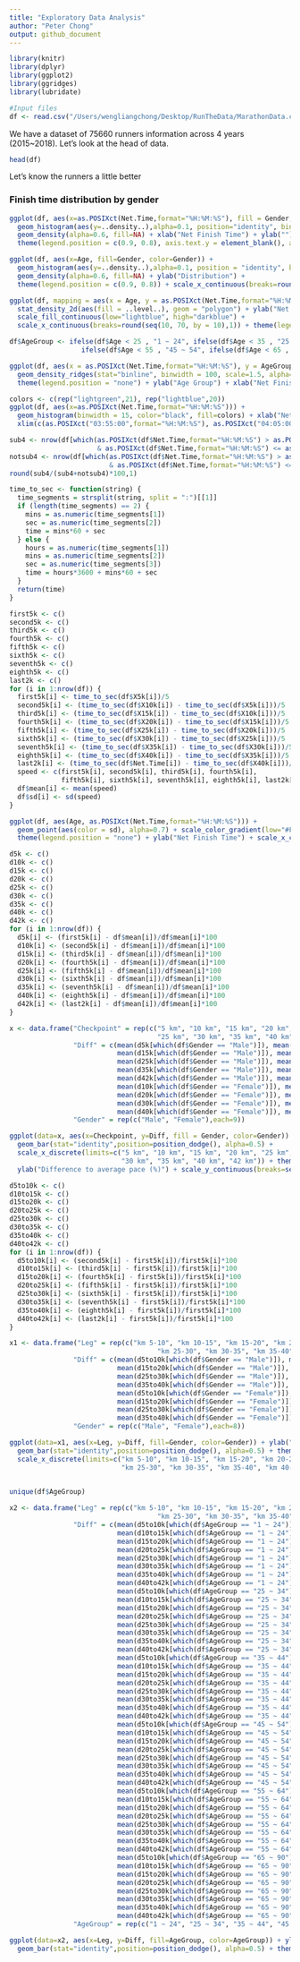 ```yaml
---
title: "Exploratory Data Analysis"
author: "Peter Chong"
output: github_document
---
```


```r
library(knitr)
library(dplyr)
library(ggplot2)
library(ggridges)
library(lubridate)
```

```r
#Input files
df <- read.csv("/Users/wengliangchong/Desktop/RunTheData/MarathonData.csv", header = T, stringsAsFactors = F)
```

We have a dataset of 75660 runners information across 4 years (2015~2018). Let's look at the head of data.

```r
head(df)
```

Let's know the runners a little better

### Finish time distribution by gender
```r
ggplot(df, aes(x=as.POSIXct(Net.Time,format="%H:%M:%S"), fill = Gender, color=Gender)) + 
  geom_histogram(aes(y=..density..),alpha=0.1, position="identity", binwidth = 250) +
  geom_density(alpha=0.6, fill=NA) + xlab("Net Finish Time") + ylab("") +
  theme(legend.position = c(0.9, 0.8), axis.text.y = element_blank(), axis.ticks = element_blank())
```

```r
ggplot(df, aes(x=Age, fill=Gender, color=Gender)) +
  geom_histogram(aes(y=..density..),alpha=0.1, position = "identity", binwidth = 1) +
  geom_density(alpha=0.6, fill=NA) + ylab("Distribution") +
  theme(legend.position = c(0.9, 0.8)) + scale_x_continuous(breaks=round(seq(0, 90, by = 10),1))
```

```r
ggplot(df, mapping = aes(x = Age, y = as.POSIXct(Net.Time,format="%H:%M:%S"))) +
  stat_density_2d(aes(fill = ..level..), geom = "polygon") + ylab("Net Finish Time") +
  scale_fill_continuous(low="lightblue", high="darkblue") + 
  scale_x_continuous(breaks=round(seq(10, 70, by = 10),1)) + theme(legend.position = "none")
```

```r
df$AgeGroup <- ifelse(df$Age < 25 , "1 ~ 24", ifelse(df$Age < 35 , "25 ~ 34", ifelse(df$Age < 45 , "35 ~ 44",
                  ifelse(df$Age < 55 , "45 ~ 54", ifelse(df$Age < 65 , "55 ~ 64", "65 ~ 90")))))
```

```r
ggplot(df, aes(x = as.POSIXct(Net.Time,format="%H:%M:%S"), y = AgeGroup, fill=stat(y))) + 
  geom_density_ridges(stat="binline", binwidth = 100, scale=1.5, alpha=0.3) + scale_fill_viridis_c(option = "C")+
  theme(legend.position = "none") + ylab("Age Group") + xlab("Net Finish Time")
```

```r
colors <- c(rep("lightgreen",21), rep("lightblue",20))
ggplot(df, aes(x=as.POSIXct(Net.Time,format="%H:%M:%S"))) + 
  geom_histogram(binwidth = 15, color="black", fill=colors) + xlab("Net Finish Time") + 
  xlim(c(as.POSIXct("03:55:00",format="%H:%M:%S"), as.POSIXct("04:05:00",format="%H:%M:%S")))
```

```r
sub4 <- nrow(df[which(as.POSIXct(df$Net.Time,format="%H:%M:%S") > as.POSIXct("03:55:00",format="%H:%M:%S") 
                      & as.POSIXct(df$Net.Time,format="%H:%M:%S") <= as.POSIXct("04:00:00",format="%H:%M:%S")),])
notsub4 <- nrow(df[which(as.POSIXct(df$Net.Time,format="%H:%M:%S") > as.POSIXct("04:00:00",format="%H:%M:%S") 
                         & as.POSIXct(df$Net.Time,format="%H:%M:%S") <= as.POSIXct("04:05:00",format="%H:%M:%S")),])
round(sub4/(sub4+notsub4)*100,1)
```

```r
time_to_sec <- function(string) {
  time_segments = strsplit(string, split = ":")[[1]]
  if (length(time_segments) == 2) {
    mins = as.numeric(time_segments[1])
    sec = as.numeric(time_segments[2])
    time = mins*60 + sec
  } else {
    hours = as.numeric(time_segments[1])
    mins = as.numeric(time_segments[2])
    sec = as.numeric(time_segments[3])
    time = hours*3600 + mins*60 + sec
  }
  return(time)
}
```

```r
first5k <- c()
second5k <- c()
third5k <- c()
fourth5k <- c()
fifth5k <- c()
sixth5k <- c()
seventh5k <- c()
eighth5k <- c()
last2k <- c()
for (i in 1:nrow(df)) {
  first5k[i] <- time_to_sec(df$X5k[i])/5
  second5k[i] <- (time_to_sec(df$X10k[i]) - time_to_sec(df$X5k[i]))/5
  third5k[i] <- (time_to_sec(df$X15k[i]) - time_to_sec(df$X10k[i]))/5
  fourth5k[i] <- (time_to_sec(df$X20k[i]) - time_to_sec(df$X15k[i]))/5
  fifth5k[i] <- (time_to_sec(df$X25k[i]) - time_to_sec(df$X20k[i]))/5
  sixth5k[i] <- (time_to_sec(df$X30k[i]) - time_to_sec(df$X25k[i]))/5
  seventh5k[i] <- (time_to_sec(df$X35k[i]) - time_to_sec(df$X30k[i]))/5
  eighth5k[i] <- (time_to_sec(df$X40k[i]) - time_to_sec(df$X35k[i]))/5
  last2k[i] <- (time_to_sec(df$Net.Time[i]) - time_to_sec(df$X40k[i]))/2.195
  speed <- c(first5k[i], second5k[i], third5k[i], fourth5k[i],
             fifth5k[i], sixth5k[i], seventh5k[i], eighth5k[i], last2k[i])
  df$mean[i] <- mean(speed)
  df$sd[i] <- sd(speed)
}
```

```r
ggplot(df, aes(Age, as.POSIXct(Net.Time,format="%H:%M:%S"))) +
  geom_point(aes(color = sd), alpha=0.7) + scale_color_gradient(low="#FDFBBB", high="#000000") +
  theme(legend.position = "none") + ylab("Net Finish Time") + scale_x_continuous(breaks=seq(5,90,10))
```

```r
d5k <- c()
d10k <- c()
d15k <- c()
d20k <- c()
d25k <- c()
d30k <- c()
d35k <- c()
d40k <- c()
d42k <- c()
for (i in 1:nrow(df)) {
  d5k[i] <- (first5k[i] - df$mean[i])/df$mean[i]*100
  d10k[i] <- (second5k[i] - df$mean[i])/df$mean[i]*100
  d15k[i] <- (third5k[i] - df$mean[i])/df$mean[i]*100
  d20k[i] <- (fourth5k[i] - df$mean[i])/df$mean[i]*100
  d25k[i] <- (fifth5k[i] - df$mean[i])/df$mean[i]*100
  d30k[i] <- (sixth5k[i] - df$mean[i])/df$mean[i]*100
  d35k[i] <- (seventh5k[i] - df$mean[i])/df$mean[i]*100
  d40k[i] <- (eighth5k[i] - df$mean[i])/df$mean[i]*100
  d42k[i] <- (last2k[i] - df$mean[i])/df$mean[i]*100
}
```
```r
x <- data.frame("Checkpoint" = rep(c("5 km", "10 km", "15 km", "20 km", 
                                     "25 km", "30 km", "35 km", "40 km", "42 km"),2),
                "Diff" = c(mean(d5k[which(df$Gender == "Male")]), mean(d10k[which(df$Gender == "Male")]),
                           mean(d15k[which(df$Gender == "Male")]), mean(d20k[which(df$Gender == "Male")]),
                           mean(d25k[which(df$Gender == "Male")]), mean(d30k[which(df$Gender == "Male")]),
                           mean(d35k[which(df$Gender == "Male")]), mean(d40k[which(df$Gender == "Male")]),
                           mean(d42k[which(df$Gender == "Male")]), mean(d5k[which(df$Gender == "Female")]),
                           mean(d10k[which(df$Gender == "Female")]), mean(d15k[which(df$Gender == "Female")]),
                           mean(d20k[which(df$Gender == "Female")]), mean(d25k[which(df$Gender == "Female")]),
                           mean(d30k[which(df$Gender == "Female")]), mean(d35k[which(df$Gender == "Female")]),
                           mean(d40k[which(df$Gender == "Female")]), mean(d42k[which(df$Gender == "Female")])), 
                "Gender" = rep(c("Male", "Female"),each=9))
```

```r
ggplot(data=x, aes(x=Checkpoint, y=Diff, fill = Gender, color=Gender)) +
  geom_bar(stat="identity",position=position_dodge(), alpha=0.5) + 
  scale_x_discrete(limits=c("5 km", "10 km", "15 km", "20 km", "25 km",
                            "30 km", "35 km", "40 km", "42 km")) + theme(legend.position = c(0.15, 0.8)) +
  ylab("Difference to average pace (%)") + scale_y_continuous(breaks=seq(-15,15,5))
```
```r
d5to10k <- c()
d10to15k <- c()
d15to20k <- c()
d20to25k <- c()
d25to30k <- c()
d30to35k <- c()
d35to40k <- c()
d40to42k <- c()
for (i in 1:nrow(df)) {
  d5to10k[i] <- (second5k[i] - first5k[i])/first5k[i]*100
  d10to15k[i] <- (third5k[i] - first5k[i])/first5k[i]*100
  d15to20k[i] <- (fourth5k[i] - first5k[i])/first5k[i]*100
  d20to25k[i] <- (fifth5k[i] - first5k[i])/first5k[i]*100
  d25to30k[i] <- (sixth5k[i] - first5k[i])/first5k[i]*100
  d30to35k[i] <- (seventh5k[i] - first5k[i])/first5k[i]*100
  d35to40k[i] <- (eighth5k[i] - first5k[i])/first5k[i]*100
  d40to42k[i] <- (last2k[i] - first5k[i])/first5k[i]*100
}
```
```r
x1 <- data.frame("Leg" = rep(c("km 5-10", "km 10-15", "km 15-20", "km 20-25", 
                                     "km 25-30", "km 30-35", "km 35-40", "km 40-42"),2),
                "Diff" = c(mean(d5to10k[which(df$Gender == "Male")]), mean(d10to15k[which(df$Gender == "Male")]),
                           mean(d15to20k[which(df$Gender == "Male")]), mean(d20to25k[which(df$Gender == "Male")]),
                           mean(d25to30k[which(df$Gender == "Male")]), mean(d30to35k[which(df$Gender == "Male")]),
                           mean(d35to40k[which(df$Gender == "Male")]), mean(d40to42k[which(df$Gender == "Male")]),
                           mean(d5to10k[which(df$Gender == "Female")]), mean(d10to15k[which(df$Gender == "Female")]),
                           mean(d15to20k[which(df$Gender == "Female")]), mean(d20to25k[which(df$Gender == "Female")]),
                           mean(d25to30k[which(df$Gender == "Female")]), mean(d30to35k[which(df$Gender == "Female")]),
                           mean(d35to40k[which(df$Gender == "Female")]), mean(d40to42k[which(df$Gender == "Female")])),
                "Gender" = rep(c("Male", "Female"),each=8))
```
```r
ggplot(data=x1, aes(x=Leg, y=Diff, fill=Gender, color=Gender)) + ylab("Difference to 5k pace (%)") +
  geom_bar(stat="identity",position=position_dodge(), alpha=0.5) + theme(legend.position = c(0.15, 0.8)) +
  scale_x_discrete(limits=c("km 5-10", "km 10-15", "km 15-20", "km 20-25",
                            "km 25-30", "km 30-35", "km 35-40", "km 40-42"))
  
```
```r
unique(df$AgeGroup)
```
```r
x2 <- data.frame("Leg" = rep(c("km 5-10", "km 10-15", "km 15-20", "km 20-25", 
                                     "km 25-30", "km 30-35", "km 35-40", "km 40-42"),6),
                "Diff" = c(mean(d5to10k[which(df$AgeGroup == "1 ~ 24")]), 
                           mean(d10to15k[which(df$AgeGroup == "1 ~ 24")]),
                           mean(d15to20k[which(df$AgeGroup == "1 ~ 24")]),
                           mean(d20to25k[which(df$AgeGroup == "1 ~ 24")]),
                           mean(d25to30k[which(df$AgeGroup == "1 ~ 24")]),
                           mean(d30to35k[which(df$AgeGroup == "1 ~ 24")]),
                           mean(d35to40k[which(df$AgeGroup == "1 ~ 24")]),
                           mean(d40to42k[which(df$AgeGroup == "1 ~ 24")]),
                           mean(d5to10k[which(df$AgeGroup == "25 ~ 34")]),
                           mean(d10to15k[which(df$AgeGroup == "25 ~ 34")]),
                           mean(d15to20k[which(df$AgeGroup == "25 ~ 34")]),
                           mean(d20to25k[which(df$AgeGroup == "25 ~ 34")]),
                           mean(d25to30k[which(df$AgeGroup == "25 ~ 34")]),
                           mean(d30to35k[which(df$AgeGroup == "25 ~ 34")]),
                           mean(d35to40k[which(df$AgeGroup == "25 ~ 34")]),
                           mean(d40to42k[which(df$AgeGroup == "25 ~ 34")]),
                           mean(d5to10k[which(df$AgeGroup == "35 ~ 44")]),
                           mean(d10to15k[which(df$AgeGroup == "35 ~ 44")]),
                           mean(d15to20k[which(df$AgeGroup == "35 ~ 44")]),
                           mean(d20to25k[which(df$AgeGroup == "35 ~ 44")]),
                           mean(d25to30k[which(df$AgeGroup == "35 ~ 44")]),
                           mean(d30to35k[which(df$AgeGroup == "35 ~ 44")]),
                           mean(d35to40k[which(df$AgeGroup == "35 ~ 44")]),
                           mean(d40to42k[which(df$AgeGroup == "35 ~ 44")]),
                           mean(d5to10k[which(df$AgeGroup == "45 ~ 54")]),
                           mean(d10to15k[which(df$AgeGroup == "45 ~ 54")]),
                           mean(d15to20k[which(df$AgeGroup == "45 ~ 54")]),
                           mean(d20to25k[which(df$AgeGroup == "45 ~ 54")]),
                           mean(d25to30k[which(df$AgeGroup == "45 ~ 54")]),
                           mean(d30to35k[which(df$AgeGroup == "45 ~ 54")]),
                           mean(d35to40k[which(df$AgeGroup == "45 ~ 54")]),
                           mean(d40to42k[which(df$AgeGroup == "45 ~ 54")]),
                           mean(d5to10k[which(df$AgeGroup == "55 ~ 64")]),
                           mean(d10to15k[which(df$AgeGroup == "55 ~ 64")]),
                           mean(d15to20k[which(df$AgeGroup == "55 ~ 64")]),
                           mean(d20to25k[which(df$AgeGroup == "55 ~ 64")]),
                           mean(d25to30k[which(df$AgeGroup == "55 ~ 64")]),
                           mean(d30to35k[which(df$AgeGroup == "55 ~ 64")]),
                           mean(d35to40k[which(df$AgeGroup == "55 ~ 64")]),
                           mean(d40to42k[which(df$AgeGroup == "55 ~ 64")]),
                           mean(d5to10k[which(df$AgeGroup == "65 ~ 90")]),
                           mean(d10to15k[which(df$AgeGroup == "65 ~ 90")]),
                           mean(d15to20k[which(df$AgeGroup == "65 ~ 90")]),
                           mean(d20to25k[which(df$AgeGroup == "65 ~ 90")]),
                           mean(d25to30k[which(df$AgeGroup == "65 ~ 90")]),
                           mean(d30to35k[which(df$AgeGroup == "65 ~ 90")]),
                           mean(d35to40k[which(df$AgeGroup == "65 ~ 90")]),
                           mean(d40to42k[which(df$AgeGroup == "65 ~ 90")])),
                "AgeGroup" = rep(c("1 ~ 24", "25 ~ 34", "35 ~ 44", "45 ~ 54", "55 ~ 64", "65 ~ 90"),each=8))
```
```r
ggplot(data=x2, aes(x=Leg, y=Diff, fill=AgeGroup, color=AgeGroup)) + ylab("Difference to 5k pace (%)") +
  geom_bar(stat="identity",position=position_dodge(), alpha=0.5) + theme(legend.position = c(0.15, 0.8))
  
```






































































































